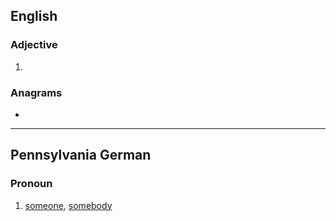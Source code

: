 ==English==

===Adjective===
{{head|en|adjective comparative form}}

# {{en-comparative of|ebb}}

===Anagrams===
* {{anagrams|en|rebbe}}

----

==Pennsylvania German==

===Pronoun===
{{head|pdc|pronoun}}

# [[someone]], [[somebody]]